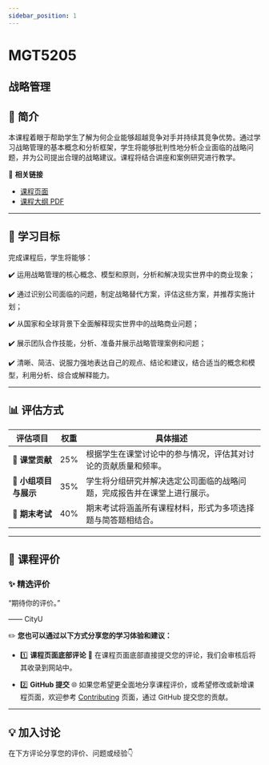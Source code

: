 ```yaml
---
sidebar_position: 1
---
```


# MGT5205
## 战略管理

## **📘 简介**
本课程着眼于帮助学生了解为何企业能够超越竞争对手并持续其竞争优势。通过学习战略管理的基本概念和分析框架，学生将能够批判性地分析企业面临的战略问题，并为公司提出合理的战略建议。课程将结合讲座和案例研究进行教学。

🔗 **相关链接**
- [课程页面](https://www.cityu.edu.hk/catalogue/pg/202425/course/MGT5205.htm)
- [课程大纲 PDF](https://www.cityu.edu.hk/catalogue/pg/202425/course/MGT5205.pdf)

---

## **🎯 学习目标**

完成课程后，学生将能够：

✔️ 运用战略管理的核心概念、模型和原则，分析和解决现实世界中的商业现象；

✔️ 通过识别公司面临的问题，制定战略替代方案，评估这些方案，并推荐实施计划；

✔️ 从国家和全球背景下全面解释现实世界中的战略商业问题；

✔️ 展示团队合作技能，分析、准备并展示战略管理案例和问题；

✔️ 清晰、简洁、说服力强地表达自己的观点、结论和建议，结合适当的概念和模型，利用分析、综合或解释能力。

---

## **📊 评估方式**

| **评估项目**          | **权重** | **具体描述**                                                                                       |
|----------------------|---------|---------------------------------------------------------------------------------------------------|
| **📄 课堂贡献**       | 25%     | 根据学生在课堂讨论中的参与情况，评估其对讨论的贡献质量和频率。                                 |
| **📄 小组项目与展示** | 35%     | 学生将分组研究并解决选定公司面临的战略问题，完成报告并在课堂上进行展示。                        |
| **📄 期末考试**       | 40%     | 期末考试将涵盖所有课程材料，形式为多项选择题与简答题相结合。                                   |

---

## **💬 课程评价**

### ✨ **精选评价**
<div className={commentStyles.commentBox}>
    <p className={commentStyles.commentText}>
        “期待你的评价。”
    </p>
    <p className={commentStyles.commentAuthor}>—— CityU</p>
</div>

✏️ **您也可以通过以下方式分享您的学习体验和建议：**

- 1️⃣ **课程页面底部评论**
💬 在课程页面底部直接提交您的评论，我们会审核后将其收录到网站中。

- 2️⃣ **GitHub 提交**
🌐 如果您希望更全面地分享课程评价，或希望修改或新增课程页面，欢迎参考 [Contributing](/contributing) 页面，通过 GitHub 提交您的贡献。


---

## **💡 加入讨论**

在下方评论分享您的评价、问题或经验👇
<Utterances />